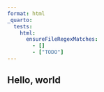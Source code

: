 ```yaml
---
format: html
_quarto:
  tests:
    html:
      ensureFileRegexMatches:
        - []
        - ["TODO"]
---
```


## Hello, world